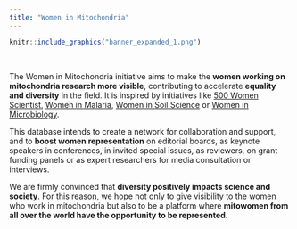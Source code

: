 ```yaml
---
title: "Women in Mitochondria"
---
```


```r
knitr::include_graphics("banner_expanded_1.png")
```

<!-- Global site tag (gtag.js) - Google Analytics -->
<script async src="https://www.googletagmanager.com/gtag/js?id=UA-168723787-1"></script>
<script>
  window.dataLayer = window.dataLayer || [];
  function gtag(){dataLayer.push(arguments);}
  gtag('js', new Date());

  gtag('config', 'UA-168723787-1');
</script>

<br>

The Women in Mitochondria initiative aims to make the **women working on mitochondria research more visible**, contributing to accelerate **equality and diversity** in the field. It is inspired by initiatives like [500 Women Scientist](https://500womenscientists.org/), [Women in Malaria](https://womeninmalaria.weebly.com/), [Women in Soil Science](https://franciskadevries.wordpress.com/women-in-soil-science/) or [Women in Microbiology](https://microbiomedigest.com/sample-page/women-in-microbiology-for-keynote-lectures/).

This database intends to create a network for collaboration and support, and to **boost women representation** on editorial boards, as keynote speakers in conferences, in invited special issues, as reviewers, on grant funding panels or as expert researchers for media consultation or interviews.

We are firmly convinced that **diversity positively impacts science and society**. For this reason, we hope not only to give visibility to the women who work in mitochondria but also to be a platform where **mitowomen from all over the world have the opportunity to be represented**.



